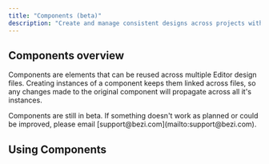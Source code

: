 ```yaml
---
title: "Components (beta)"
description: "Create and manage consistent designs across projects with connected elements."
---
```


## Components overview

Components are elements that can be reused across multiple Editor design files. Creating instances of a component keeps them linked across files, so any changes made to the original component will propagate across all it's instances.&#x20;

<Info>
  Components are still in beta. If something doesn't work as planned or could be improved, please email [support@bezi.com](mailto:support@bezi.com).&#x20;
</Info>

## Using Components